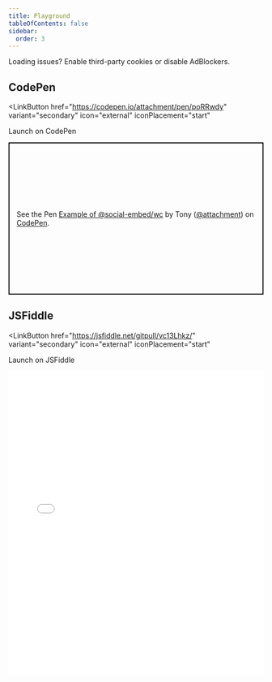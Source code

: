 ```yaml
---
title: Playground
tableOfContents: false
sidebar:
  order: 3
---
```


<Aside type="tip">
Loading issues? Enable third-party cookies or disable AdBlockers.
</Aside>

## CodePen

<LinkButton
  href="https://codepen.io/attachment/pen/poRRwdy"
  variant="secondary"
  icon="external"
  iconPlacement="start"
>
  Launch on CodePen
</LinkButton>

<p class="codepen" data-height="600" data-default-tab="html,result" data-slug-hash="poRRwdy" data-pen-title="Example of @social-embed/wc" data-preview="true" data-editable="true" data-user="attachment" style="height: 300px; box-sizing: border-box; display: flex; align-items: center; justify-content: center; border: 2px solid; margin: 1em 0; padding: 1em;">
  <span>See the Pen <a href="https://codepen.io/attachment/pen/poRRwdy">
  Example of @social-embed/wc</a> by Tony (<a href="https://codepen.io/attachment">@attachment</a>)
  on <a href="https://codepen.io">CodePen</a>.</span>
</p>
<script async src="https://public.codepenassets.com/embed/index.js"></script>

## JSFiddle

<LinkButton
  href="https://jsfiddle.net/gitpull/vc13Lhkz/"
  variant="secondary"
  icon="external"
  iconPlacement="start"
>
  Launch on JSFiddle
</LinkButton>

<iframe width="100%" height="600" src="//jsfiddle.net/gitpull/vc13Lhkz/embedded/result,html/" frameborder="0" loading="lazy" allowtransparency="true" allowfullscreen="true"></iframe>
